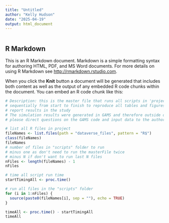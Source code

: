 ```yaml
---
title: "Untitled"
author: "Kelly Hudson"
date: "2025-04-19"
output: html_document
---
```


```r

```

## R Markdown

This is an R Markdown document. Markdown is a simple formatting syntax for authoring HTML, PDF, and MS Word documents. For more details on using R Markdown see <http://rmarkdown.rstudio.com>.

When you click the **Knit** button a document will be generated that includes both content as well as the output of any embedded R code chunks within the document. You can embed an R code chunk like this:

```r
# Description: this is the master file that runs all scripts in 'project_ldfDemand.Rproj' 
# sequentially from start to finish to reproduce all tables and figures that
# report results in the study 
# The simulation results were generated in GAMS and therefore outside of this script, 
# please direct questions on the GAMS code and input data to the author

# list all R files in project
fileNames <- list.files(path = "dataverse_files", pattern = "R$")
class(fileNames)
fileNames
# number of files in "scripts" folder to run 
# minus one as don't need to run the masterFile twice
# minus N if don't want to run last N files
nFiles <- length(fileNames) - 1
nFiles

# time all script run time
startTimingAll <- proc.time()

# run all files in the "scripts" folder
for (i in 1:nFiles) {
  source(paste0(fileNames[i], sep = ""), echo = TRUE)
}

timeAll <- proc.time() - startTimingAll
timeAll
```

